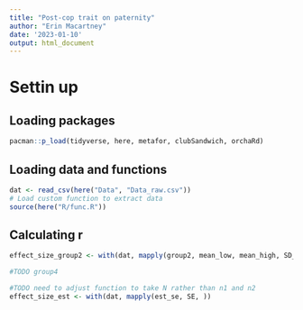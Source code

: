 ```yaml
---
title: "Post-cop trait on paternity"
author: "Erin Macartney"
date: '2023-01-10'
output: html_document
---
```

# Settin up {.tabset}

## Loading packages
```r
pacman::p_load(tidyverse, here, metafor, clubSandwich, orchaRd)
```

## Loading data and functions
```r
dat <- read_csv(here("Data", "Data_raw.csv"))
# Load custom function to extract data
source(here("R/func.R"))
```

## Calculating r
```r
effect_size_group2 <- with(dat, mapply(group2, mean_low, mean_high, SD_low, SD_high, n_low, n_high))

#TODO group4

#TODO need to adjust function to take N rather than n1 and n2
effect_size_est <- with(dat, mapply(est_se, SE, ))


```
